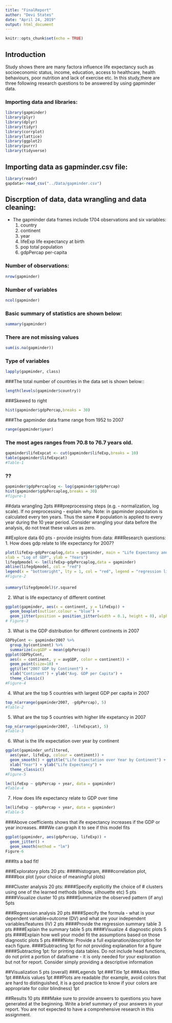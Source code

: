 ```yaml
---
title: "FinalReport"
author: "Devi States"
date: "April 24, 2019"
output: html_document
---
```


```r
knitr::opts_chunk$set(echo = TRUE)
```


## Introduction
Study shows there are many factora influence life expectancy such as socioeconomic status, income, education, access to healthcare, health behaviours, poor nutrition and lack of exercise etc. In this study,there are three following research questions to be answered by using gapminder data. 

### Importing data and libraries:

```r
library(gapminder)
library(plyr)
library(dplyr)
library(tidyr)
library(corrplot)
library(lattice)
library(ggplot2)
library(purrr)
library(tidyverse)

```
## Importing data as gapminder.csv file:   

```r
library(readr)
gapdata<-read_csv("../Data/gapminder.csv")

```
## Discrption of data, data wrangling and data cleaning:
- The gapminder data frames include 1704 observations and six variables:
  1. country	
  2. continent	
  3. year	
  4. lifeExp	life expectancy at birth
  5. pop	total population
  6. gdpPercap	per-capita 

### Number of observations:
```r
nrow(gapminder)
```

### Number of variables

```r
ncol(gapminder)
```

### Basic summary of statistics are shown below:

```r
summary(gapminder)
```

### There are not missing values

```r
sum(is.na(gapminder))

```

### Type of variables 

```r
lapply(gapminder, class)

```
###The total number of countries in the data set is shown below::
```r
length(levels(gapminder$country))

```

###Skewed to right 

```r
hist(gapminder$gdpPercap,breaks = 30)

```

###The gapminder data frame range from 1952 to 2007

```r
range(gapminder$year)

```

### The most ages ranges from 70.8 to 76.7 years old. 
```r
gapminder$lifeExpcat <- cut(gapminder$lifeExp,breaks = 10)
table(gapminder$lifeExpcat)
#Table-1
```

### ??
```r
gapminder$gdpPercaplog <- log(gapminder$gdpPercap)
hist(gapminder$gdpPercaplog,breaks = 30)
#figure-1
```

##data wrangling 2pts
###preprocessing steps (e.g. - normalization, log scale). If no preprocessing - explain why. Note: in gapminder population is calculated every ten years. Thus the same # population is applied to every year during the 10 year period. Consider wrangling your data before the analysis, do not treat these values as zero.

##Explore data 60 pts - provide insights from data:
###Research questions:
1. How does gdp relate to life expectancy for 2007?

```r
plot(lifeExp~gdpPercaplog,data = gapminder, main = "Life Expectancy and GDP for 2007",
xlab = "Log of GDP", ylab = "Years")
lifegdpmodel <- lm(lifeExp~gdpPercaplog,data = gapminder)
abline(lifegdpmodel, col = "red")
legend(x = "bottomright", lty = 1, col = "red", legend = "regression line")
#Figure-2
```

####
```r
summary(lifegdpmodel)$r.squared

```

2. What is life expectancy of different continet

```r
ggplot(gapminder, aes(x = continent, y = lifeExp)) +
  geom_boxplot(outlier.colour = "blue") +
  geom_jitter(position = position_jitter(width = 0.1, height = 0), alpha = 0.25) 
# Figure-3
```



3. What is the GDP distribution for different continents in 2007

```r
GDPbyCont <- gapminder2007 %>% 
  group_by(continent) %>% 
  summarize(avgGDP = mean(gdpPercap))
ggplot(GDPbyCont, 
  aes(x = continent, y = avgGDP, color = continent)) +
  geom_point(size=10) +
  ggtitle("2007 GDP by Continent") +
  xlab("Continent") + ylab("Avg. GDP per Capita") +
  theme_classic()
#Figure-4
```

4. What are the top 5 countries with largest GDP per capita in 2007

```r
top_n(arrange(gapminder2007, -gdpPercap), 5)
#Table-2
```


5. What are the top 5 countries with higher life expetancy in 2007

```r
top_n(arrange(gapminder2007, -lifeExpcat), 5)
#Table-3
```



6. What is the life expectation over year by continent

```r
ggplot(gapminder_unfiltered, 
  aes(year, lifeExp, colour = continent)) + 
  geom_smooth() + ggtitle("Life Expectation over Year by Continent") +
  xlab("Year") + ylab("Life Expectancy") +
  theme_classic()
#Figure-5
```



```r
lm(lifeExp ~ gdpPercap + year, data = gapminder)
#Table-4
```

7. How does life expectancy relate to GDP over time 

```r
lm(lifeExp ~ gdpPercap + year, data = gapminder)
#Table-5
```
###Above coefficients shows that ife expectancy increases if the GDP or year increases. 
###We can graph it to see if this model fits

```r
ggplot(gapminder, aes(gdpPercap, lifeExp)) + 
  geom_jitter() +
  geom_smooth(method = "lm")
Figure-6
```
###Its a bad fit!




###Exploratory plots 20 pts:
####histogram, 
####correlation plot, 
####box plot (your choice of meaningful plots)

###Cluster analysis 20 pts:
####Specify explicitly the choice of # clusters using one of the learned methods (elbow, silhouette etc) 5 pts
####Visualize cluster 10 pts
####Summarize the observed pattern (if any) 5pts

###Regression analysis 20 pts
####Specify the formula - what is your dependent variable=outcome (DV) and what are your independent variables/features (IV) 2 pts
####Provide the regression summary table 3 pts
####Explain the summary table 5 pts
####Visualize 4 diagnostic plots 5 pts
####Explain how well your model fit the assumptions based on those diagnostic plots 5 pts
####Note: Provide a full explanation/description for each figure. 
####Subtracting 1pt for not providing explanation for a figure
####Subtracting 1pt: for printing data tables. Do not include head functions, do not print a portion of dataframe - it is only needed for your exploration but not for report. Consider simply providing a descriptive information

##Visualization 5 pts (overall)
###Legends 1pt
###Title 1pt
###Axis titles 1pt
###Axis values 1pt
###Plots are readable (for example, avoid colors that are hard to distinguished, it is a good practice to know if your colors are appropriate for color blindness) 1pt

##Results 10 pts
###Make sure to provide answers to questions you have generated at the beginning. Write a brief summary of your answers in your report. You are not expected to have a comprehensive research in this assignment.





